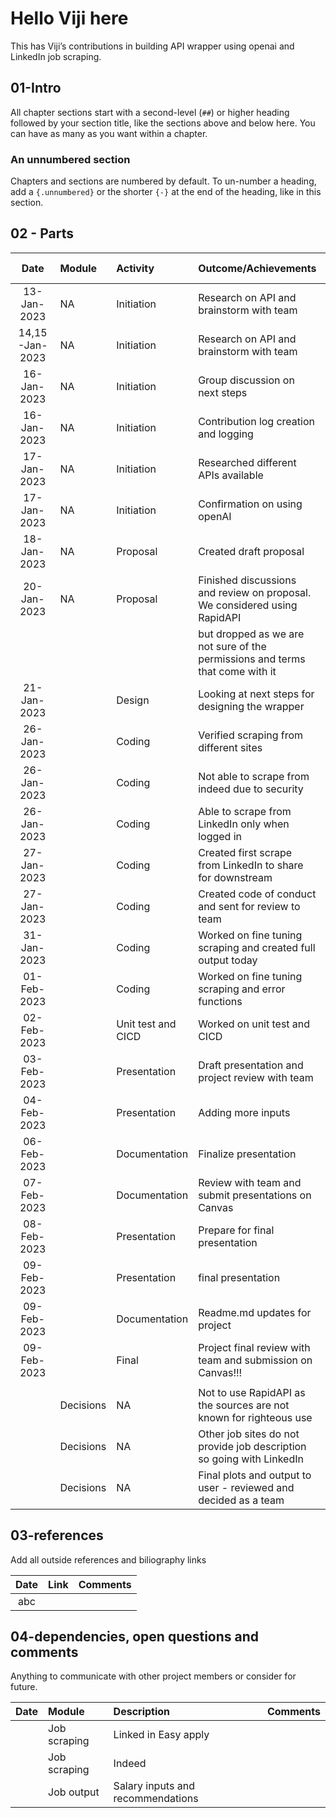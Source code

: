 # Hello Viji here 

This has Viji's contributions in building API wrapper using openai and 
LinkedIn job scraping.

## 01-Intro

All chapter sections start with a second-level (`##`) or higher heading followed by your section title, like the sections above and below here. You can have as many as you want within a chapter.

### An unnumbered section {-}

Chapters and sections are numbered by default. To un-number a heading, add a `{.unnumbered}` or the shorter `{-}` at the end of the heading, like in this section.

## 02 - Parts

|Date | Module | Activity | Outcome/Achievements| Additional info|
|:---:| :------|:--------| :------|:------|
|13-Jan-2023|NA|Initiation|Research on API and brainstorm with team||
|14,15-Jan-2023|NA|Initiation|Research on API and brainstorm with team||
|16-Jan-2023|NA|Initiation|Group discussion on next steps||
|16-Jan-2023|NA|Initiation|Contribution log creation and logging||
|17-Jan-2023|NA|Initiation|Researched different APIs available||
|17-Jan-2023|NA|Initiation|Confirmation on using openAI||
|18-Jan-2023|NA|Proposal|Created draft proposal||
|20-Jan-2023|NA|Proposal|Finished discussions and review on proposal. We considered using RapidAPI|
||||but dropped as we are not sure of the permissions and terms that come with it|
|21-Jan-2023||Design|Looking at next steps for designing the wrapper||
|26-Jan-2023||Coding|Verified scraping from different sites||
|26-Jan-2023||Coding|Not able to scrape from indeed due to security||
|26-Jan-2023||Coding|Able to scrape from LinkedIn only when logged in||
|27-Jan-2023||Coding|Created first scrape from LinkedIn to share for downstream||
|27-Jan-2023||Coding|Created code of conduct and sent for review to team||
|31-Jan-2023||Coding|Worked on fine tuning scraping and created full output today||
|01-Feb-2023||Coding|Worked on fine tuning scraping and error functions||
|02-Feb-2023||Unit test and CICD|Worked on unit test and CICD ||
|03-Feb-2023||Presentation|Draft presentation and project review with team||
|04-Feb-2023||Presentation|Adding more inputs||
|06-Feb-2023||Documentation|Finalize presentation||
|07-Feb-2023||Documentation|Review with team and submit presentations on Canvas||
|08-Feb-2023||Presentation|Prepare for final presentation||
|09-Feb-2023||Presentation|final presentation||
|09-Feb-2023||Documentation|Readme.md updates for project||
|09-Feb-2023||Final|Project final review with team and submission on Canvas!!!||
||||||
||Decisions|NA|Not to use RapidAPI as the sources are not known for righteous use||
||Decisions|NA|Other job sites do not provide job description so going with LinkedIn||
||Decisions|NA|Final plots and output to user - reviewed and decided as a team||

## 03-references
Add all outside references and biliography links

|Date | Link | Comments|
|:---:| :--------| :------|
|abc|||

## 04-dependencies, open questions and comments

Anything to communicate with other project members or consider for future.

|Date | Module | Description| Comments|
|:---:| :------|:------|:------|
||Job scraping|Linked in Easy apply||
||Job scraping|Indeed||
||Job output|Salary inputs and recommendations||
